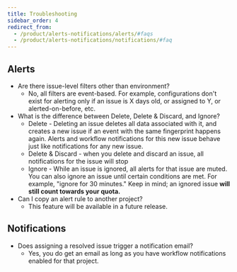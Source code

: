 ```yaml
---
title: Troubleshooting
sidebar_order: 4
redirect_from:
  - /product/alerts-notifications/alerts/#faqs
  - /product/alerts-notifications/notifications/#faq
---
```


## Alerts

- Are there issue-level filters other than environment?
  - No, all filters are event-based. For example, configurations don't exist for alerting only if an issue is X days old, or assigned to Y, or alerted-on-before, etc.
- What is the difference between Delete, Delete & Discard, and Ignore?
  - Delete - Deleting an issue deletes all data associated with it, and creates a new issue if an event with the same fingerprint happens again. Alerts and workflow notifications for this new issue behave just like notifications for any new issue.
  - Delete & Discard - when you delete and discard an issue, all notifications for the issue will stop
  - Ignore - While an issue is ignored, all alerts for that issue are muted. You can also ignore an issue until certain conditions are met. For example, "ignore for 30 minutes." Keep in mind; an ignored issue **will still count towards your quota.**
- Can I copy an alert rule to another project?
  - This feature will be available in a future release.

## Notifications

- Does assigning a resolved issue trigger a notification email?
  - Yes, you do get an email as long as you have workflow notifications enabled for that project.
